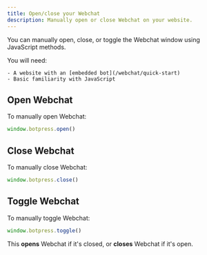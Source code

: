 ```yaml
---
title: Open/close your Webchat
description: Manually open or close Webchat on your website.
---
```


You can manually open, close, or toggle the Webchat window using JavaScript methods.

<Info>
    You will need:

    - A website with an [embedded bot](/webchat/quick-start)
    - Basic familiarity with JavaScript
</Info>

## Open Webchat

To manually open Webchat:

```javascript
window.botpress.open()
```

## Close Webchat

To manually close Webchat:

```javascript
window.botpress.close()
```

## Toggle Webchat

To manually toggle Webchat:

```javascript
window.botpress.toggle()
```

This **opens** Webchat if it's closed, or **closes** Webchat if it's open.